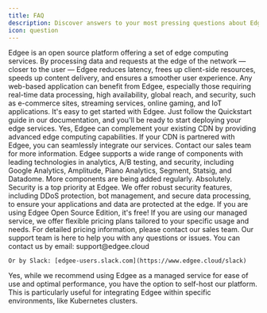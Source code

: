 ```yaml
---
title: FAQ
description: Discover answers to your most pressing questions about Edgee.
icon: question
---
```


<AccordionGroup>
  <Accordion title="What is Edgee?">
    Edgee is an open source platform offering a set of edge computing services.
  </Accordion>

  <Accordion title="How does Edgee improve application performance?">
    By processing data and requests at the edge of the network — closer to the user — Edgee reduces latency, frees up client-side resources,
    speeds up content delivery, and ensures a smoother user experience.
  </Accordion>

  <Accordion title="What types of applications can benefit from Edgee?">
    Any web-based application can benefit from Edgee, especially those requiring real-time data processing,
    high availability, global reach, and security, such as e-commerce sites, streaming services, online gaming, and IoT applications.
  </Accordion>

  <Accordion title="How do I get started with Edgee?">
    It's easy to get started with Edgee. Just follow the Quickstart guide in our documentation, and you'll be ready to start deploying your edge services.
  </Accordion>

  <Accordion title="Can I use Edgee with my existing CDN?">
    Yes, Edgee can complement your existing CDN by providing advanced edge computing capabilities.
    If your CDN is partnered with Edgee, you can seamlessly integrate our services. Contact our sales team for more information.
  </Accordion>

  <Accordion title="What components does Edgee offer?">
    Edgee supports a wide range of components with leading technologies in analytics, A/B testing, and security,
    including Google Analytics, Amplitude, Piano Analytics, Segment, Statsig, and Datadome. More components are being added regularly.
  </Accordion>

  <Accordion title="Is Edgee secure?">
    Absolutely. Security is a top priority at Edgee. We offer robust security features, including DDoS protection, bot management,
    and secure data processing, to ensure your applications and data are protected at the edge.
  </Accordion>

  <Accordion title="How is Edgee priced?">
    If you are using Edgee Open Source Edition, it's free! 
    If you are using our managed service, we offer flexible pricing plans tailored to your specific usage and needs.
    For detailed pricing information, please contact our sales team.
  </Accordion>

  <Accordion title="How can I contact support?">
    Our support team is here to help you with any questions or issues.
    You can contact us by email: support@edgee.cloud
    
    Or by Slack: [edgee-users.slack.com](https://www.edgee.cloud/slack)
  </Accordion>

  <Accordion title="Can I self-host Edgee?">
    Yes, while we recommend using Edgee as a managed service for ease of use and optimal performance,
    you have the option to self-host our platform. This is particularly useful for integrating Edgee within specific environments, like Kubernetes clusters.
  </Accordion>
</AccordionGroup>
